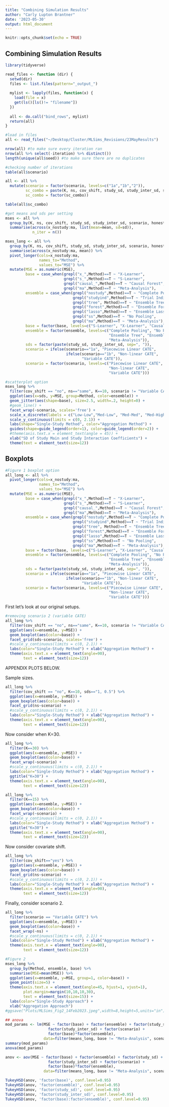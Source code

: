 ```yaml
---
title: "Combining Simulation Results"
author: "Carly Lupton Brantner"
date: '2023-05-30'
output: html_document
---
```


```r
knitr::opts_chunk$set(echo = TRUE)
```

## Combining Simulation Results

```r
library(tidyverse)

read_files <- function (dir) {
  setwd(dir)
  files <- list.files(pattern="_output_")
  
  mylist <- lapply(files, function(x) {
    load(file = x)
    get(ls()[ls()!= "filename"])
  })
  
  all <- do.call("bind_rows", mylist)
  return(all)
}

#load in files
all <- read_files("~/Desktop/Cluster/MLSims_Revisions/23MayResults")

nrow(all) #to make sure every iteration ran
nrow(all %>% select(-iteration) %>% distinct()) 
length(unique(all$seed)) #to make sure there are no duplicates

#checking number of iterations
table(all$scenario)

all <- all %>%
  mutate(scenario = factor(scenario, levels=c("1a","1b","2")),
         sc_combo = paste(K, ns, cov_shift, study_sd, study_inter_sd, scenario, sep="_"),
         sc_combo = factor(sc_combo))

table(all$sc_combo)
```

```r
#get means and sds per setting
mses <- all %>%
  group_by(K, ns, cov_shift, study_sd, study_inter_sd, scenario, honesty, sc_combo) %>%
  summarise(across(x_nostudy:ma, list(mean=mean, sd=sd)),
            n_iter = n())

mses_long <- all %>%
  group_by(K, ns, cov_shift, study_sd, study_inter_sd, scenario, honesty, sc_combo) %>%
  summarise(across(x_nostudy:ma, mean)) %>%
  pivot_longer(cols=x_nostudy:ma,
               names_to="Method",
               values_to="MSE") %>%
  mutate(MSE = as.numeric(MSE),
         base = case_when(grepl("x_",Method)==T ~ "X-Learner",
                          grepl("s_",Method)==T ~ "S-Learner",
                          grepl("causal_",Method)==T ~ "Causal Forest",
                          grepl("ma",Method)==T ~ "Meta-Analysis"),
         ensemble = case_when(grepl("nostudy",Method)==T ~ "Complete Pooling",
                              grepl("studyind",Method)==T ~ "Trial Indicator",
                              grepl("tree", Method)==T ~ "Ensemble Tree",
                              grepl("forest",Method)==T ~ "Ensemble Forest",
                              grepl("lasso",Method)==T ~ "Ensemble Lasso",
                              grepl("ss",Method)==T ~ "No Pooling",
                              grepl("ma",Method)==T ~ "Meta-Analysis"),
         base = factor(base, levels=c("S-Learner", "X-Learner", "Causal Forest", "Meta-Analysis")), 
         ensemble = factor(ensemble, levels=c("Complete Pooling", "No Pooling", "Trial Indicator", 
                                              "Ensemble Tree", "Ensemble Forest","Ensemble Lasso",
                                              "Meta-Analysis")),
         sds = factor(paste(study_sd, study_inter_sd, sep=", ")),
         scenario = ifelse(scenario=="1a", "Piecewise Linear CATE",
                           ifelse(scenario=="1b", "Non-linear CATE",
                                  "Variable CATE")),
         scenario = factor(scenario, levels=c("Piecewise Linear CATE",
                                              "Non-linear CATE",
                                              "Variable CATE")))

#scatterplot option
mses_long %>%
  filter(cov_shift == "no", ns=="same", K==10, scenario != "Variable CATE") %>%
  ggplot(aes(x=sds, y=MSE, group=Method, color=ensemble)) +
  geom_jitter(aes(shape=base), size=2.5, width=.2, height=0) +
  #geom_line() +
  facet_wrap(~scenario, scales='free') +
  scale_x_discrete(labels = c("Low-Low","Med-Low", "Med-Med", "Med-High","High-High")) +
  scale_y_continuous(limits = c(0, 2.1)) +
  labs(shape="Single-Study Method", color="Aggregation Method") +
  guides(shape=guide_legend(order=1), color=guide_legend(order=2)) +
  #theme(axis.text.x = element_text(angle = 45)) +
  xlab("SD of Study Main and Study Interaction Coefficients") +
  theme(text = element_text(size=12))
```

## Boxplots

```r
#Figure 1 boxplot option
all_long <- all %>%
  pivot_longer(cols=x_nostudy:ma,
               names_to="Method",
               values_to="MSE") %>%
  mutate(MSE = as.numeric(MSE),
         base = case_when(grepl("x_",Method)==T ~ "X-Learner",
                          grepl("s_",Method)==T ~ "S-Learner",
                          grepl("causal_",Method)==T ~ "Causal Forest",
                          grepl("ma",Method)==T ~ "Meta-Analysis"),
         ensemble = case_when(grepl("nostudy",Method)==T ~ "Complete Pooling",
                              grepl("studyind",Method)==T ~ "Trial Indicator",
                              grepl("tree", Method)==T ~ "Ensemble Tree",
                              grepl("forest",Method)==T ~ "Ensemble Forest",
                              grepl("lasso",Method)==T ~ "Ensemble Lasso",
                              grepl("ss",Method)==T ~ "No Pooling",
                              grepl("ma",Method)==T ~ "Meta-Analysis"),
         base = factor(base, levels=c("S-Learner", "X-Learner", "Causal Forest", "Meta-Analysis")), 
         ensemble = factor(ensemble, levels=c("Complete Pooling", "No Pooling", "Trial Indicator", 
                                              "Ensemble Tree", "Ensemble Forest","Ensemble Lasso",
                                              "Meta-Analysis")),
         sds = factor(paste(study_sd, study_inter_sd, sep=", ")),
         scenario = ifelse(scenario=="1a", "Piecewise Linear CATE",
                           ifelse(scenario=="1b", "Non-linear CATE",
                                  "Variable CATE")),
         scenario = factor(scenario, levels=c("Piecewise Linear CATE",
                                              "Non-linear CATE",
                                              "Variable CATE")))
```

First let's look at our original setups.

```r
#removing scenario 2 (variable CATE)
all_long %>%
  filter(cov_shift == "no", ns=="same", K==10, scenario != "Variable CATE") %>%
  ggplot(aes(x=ensemble, y=MSE)) +
  geom_boxplot(aes(color=base)) +
  facet_grid(sds~scenario, scales='free') +
  #scale_y_continuous(limits = c(0, 2.1)) +
  labs(color="Single-Study Method") + xlab("Aggregation Method") +
  theme(axis.text.x = element_text(angle=90),
        text = element_text(size=12))
```

APPENDIX PLOTS BELOW.

Sample sizes.

```r
all_long %>%
  filter(cov_shift == "no", K==10, sds=="1, 0.5") %>%
  ggplot(aes(x=ensemble, y=MSE)) +
  geom_boxplot(aes(color=base)) +
  facet_grid(ns~scenario) +
  #scale_y_continuous(limits = c(0, 2.1)) +
  labs(color="Single-Study Method") + xlab("Aggregation Method") +
  theme(axis.text.x = element_text(angle=90),
        text = element_text(size=12))
```

Now consider when K=30.

```r
all_long %>%
  filter(K==30) %>%
  ggplot(aes(x=ensemble, y=MSE)) +
  geom_boxplot(aes(color=base)) +
  facet_wrap(~scenario) +
  #scale_y_continuous(limits = c(0, 2.1)) +
  labs(color="Single-Study Method") + xlab("Aggregation Method") +
  ggtitle("K=30") +
  theme(axis.text.x = element_text(angle=90),
        text = element_text(size=12))

all_long %>%
  filter(K==15) %>%
  ggplot(aes(x=ensemble, y=MSE)) +
  geom_boxplot(aes(color=base)) +
  facet_wrap(~scenario) +
  #scale_y_continuous(limits = c(0, 2.1)) +
  labs(color="Single-Study Method") + xlab("Aggregation Method") +
  ggtitle("K=30") +
  theme(axis.text.x = element_text(angle=90),
        text = element_text(size=12))
```

Now consider covariate shift.

```r
all_long %>%
  filter(cov_shift=="yes") %>%
  ggplot(aes(x=ensemble, y=MSE)) +
  geom_boxplot(aes(color=base)) +
  facet_grid(ns~scenario) +
  #scale_y_continuous(limits = c(0, 2.1)) +
  labs(color="Single-Study Method") + xlab("Aggregation Method") +
  theme(axis.text.x = element_text(angle=90),
        text = element_text(size=12))
```

Finally, consider scenario 2.

```r
all_long %>%
  filter(scenario == "Variable CATE") %>%
  ggplot(aes(x=ensemble, y=MSE)) +
  geom_boxplot(aes(color=base)) +
  facet_wrap(~ns) +
  #scale_y_continuous(limits = c(0, 2.1)) +
  labs(color="Single-Study Method") + xlab("Aggregation Method") +
  theme(axis.text.x = element_text(angle=90),
        text = element_text(size=12))
```


```r
#Figure 2
mses_long %>%
  group_by(Method, ensemble, base) %>%
  summarise(MSE=mean(MSE)) %>%
  ggplot(aes(x=ensemble, y=MSE, group=1, color=base)) +
  geom_point(size=5) +
  theme(axis.text.x = element_text(angle=45, hjust=1, vjust=1),
        plot.margin=margin(10,10,10,30),
        text = element_text(size=15)) +
  labs(color="Single-Study Approach") +
  xlab("Aggregation Approach")
#ggsave("Plots/MLSims_Fig2_14Feb2023.jpeg",width=8,height=5,units="in")
```

```r
## anova
mod_params <- lm(MSE ~ factor(base) + factor(ensemble) + factor(study_sd) + 
                   factor(study_inter_sd) + factor(scenario) +
                   factor(base)*factor(ensemble), 
                 data=filter(means_long, base != "Meta-Analysis", scenario != "Variable CATE"))
summary(mod_params)
anova(mod_params)

anov <- aov(MSE ~ factor(base) + factor(ensemble) + factor(study_sd) + 
                   factor(study_inter_sd) + factor(scenario) +
                   factor(base)*factor(ensemble), 
                 data=filter(means_long, base != "Meta-Analysis", scenario != "Variable CATE"))

TukeyHSD(anov, 'factor(base)', conf.level=0.95)
TukeyHSD(anov, 'factor(ensemble)', conf.level=0.95)
TukeyHSD(anov, 'factor(study_sd)', conf.level=0.95)
TukeyHSD(anov, 'factor(study_inter_sd)', conf.level=0.95)
TukeyHSD(anov, 'factor(base):factor(ensemble)', conf.level=0.95)
```


